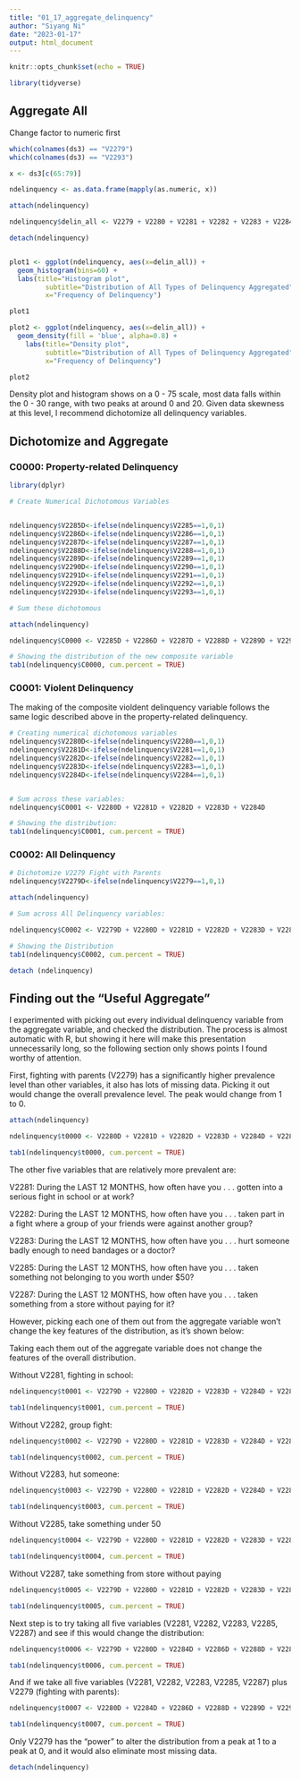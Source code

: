 ```yaml
---
title: "01_17_aggregate_delinquency"
author: "Siyang Ni"
date: "2023-01-17"
output: html_document
---
```


```r
knitr::opts_chunk$set(echo = TRUE)

library(tidyverse)
```

## Aggregate All 

Change factor to numeric first
```r

which(colnames(ds3) == "V2279") 
which(colnames(ds3) == "V2293")

x <- ds3[c(65:79)]

ndelinquency <- as.data.frame(mapply(as.numeric, x))

```



```r

attach(ndelinquency)

ndelinquency$delin_all <- V2279 + V2280 + V2281 + V2282 + V2283 + V2284 + V2285 + V2286 + V2287 + V2288 + V2289 + V2290 + V2291 + V2292 + V2293

detach(ndelinquency)


plot1 <- ggplot(ndelinquency, aes(x=delin_all)) + 
  geom_histogram(bins=60) + 
  labs(title="Histogram plot", 
         subtitle="Distribution of All Types of Delinquency Aggregated",
         x="Frequency of Delinquency")

plot1

plot2 <- ggplot(ndelinquency, aes(x=delin_all)) + 
  geom_density(fill = 'blue', alpha=0.8) + 
    labs(title="Density plot", 
         subtitle="Distribution of All Types of Delinquency Aggregated",
         x="Frequency of Delinquency")

plot2
```

Density plot and histogram shows on a 0 - 75 scale, most data falls within the 0 - 30 range, with two peaks at around 0 and 20. Given data skewness at this level, I recommend dichotomize all delinquency variables.

## Dichotomize and Aggregate

### C0000: Property-related Delinquency


```r
library(dplyr)

# Create Numerical Dichotomous Variables


ndelinquency$V2285D<-ifelse(ndelinquency$V2285==1,0,1)
ndelinquency$V2286D<-ifelse(ndelinquency$V2286==1,0,1)
ndelinquency$V2287D<-ifelse(ndelinquency$V2287==1,0,1)
ndelinquency$V2288D<-ifelse(ndelinquency$V2288==1,0,1)
ndelinquency$V2289D<-ifelse(ndelinquency$V2289==1,0,1)
ndelinquency$V2290D<-ifelse(ndelinquency$V2290==1,0,1)
ndelinquency$V2291D<-ifelse(ndelinquency$V2291==1,0,1)
ndelinquency$V2292D<-ifelse(ndelinquency$V2292==1,0,1)
ndelinquency$V2293D<-ifelse(ndelinquency$V2293==1,0,1)

# Sum these dichotomous

attach(ndelinquency)

ndelinquency$C0000 <- V2285D + V2286D + V2287D + V2288D + V2289D + V2290D + V2291D + V2292D + V2293D

# Showing the distribution of the new composite variable
tab1(ndelinquency$C0000, cum.percent = TRUE)
```


### C0001: Violent Delinquency
The making of the composite violdent delinquency variable follows the same logic described above in the property-related delinquency. 

```r
# Creating numerical dichotomous variables 
ndelinquency$V2280D<-ifelse(ndelinquency$V2280==1,0,1)
ndelinquency$V2281D<-ifelse(ndelinquency$V2281==1,0,1)
ndelinquency$V2282D<-ifelse(ndelinquency$V2282==1,0,1)
ndelinquency$V2283D<-ifelse(ndelinquency$V2283==1,0,1)
ndelinquency$V2284D<-ifelse(ndelinquency$V2284==1,0,1)


# Sum across these variables:
ndelinquency$C0001 <- V2280D + V2281D + V2282D + V2283D + V2284D

# Showing the distribution:
tab1(ndelinquency$C0001, cum.percent = TRUE)
```

### C0002: All Delinquency

```r
# Dichotomize V2279 Fight with Parents
ndelinquency$V2279D<-ifelse(ndelinquency$V2279==1,0,1)

attach(ndelinquency)

# Sum across All Delinquency variables:

ndelinquency$C0002 <- V2279D + V2280D + V2281D + V2282D + V2283D + V2284D + V2285D + V2286D + V2287D + V2288D + V2289D + V2290D + V2291D + V2292D + V2293D

# Showing the Distribution
tab1(ndelinquency$C0002, cum.percent = TRUE)

detach (ndelinquency)
```

## Finding out the "Useful Aggregate"

I experimented with picking out every individual delinquency variable from the aggregate variable, and checked the distribution. The process is almost automatic with R, but showing it here will make this presentation unnecessarily long, so the following section only shows points I found worthy of attention.

First, fighting with parents (V2279) has a significantly higher prevalence level than other variables, it also has lots of missing data. Picking it out would change the overall prevalence level. The peak would change from 1 to 0. 
```r
attach(ndelinquency)

ndelinquency$t0000 <- V2280D + V2281D + V2282D + V2283D + V2284D + V2285D + V2286D + V2287D + V2288D + V2289D + V2290D + V2291D + V2292D + V2293D

tab1(ndelinquency$t0000, cum.percent = TRUE)
```

The other five variables that are relatively more prevalent are:

V2281: During the LAST 12 MONTHS, how often have you . . . gotten into a serious fight in school or at work?

V2282: During the LAST 12 MONTHS, how often have you . . . taken part in a fight where a group of your friends were against another group?

V2283: During the LAST 12 MONTHS, how often have you . . . hurt someone badly enough to need bandages or a doctor?

V2285: During the LAST 12 MONTHS, how often have you . . . taken something not belonging to you worth under $50?

V2287: During the LAST 12 MONTHS, how often have you . . . taken something from a store without paying for it?

However, picking each one of them out from the aggregate variable won't change the key features of the distribution, as it's shown below:  

Taking each them out of the aggregate variable does not change the features of the overall distribution. 

Without V2281, fighting in school:

```r
ndelinquency$t0001 <- V2279D + V2280D + V2282D + V2283D + V2284D + V2285D + V2286D + V2287D + V2288D + V2289D + V2290D + V2291D + V2292D + V2293D

tab1(ndelinquency$t0001, cum.percent = TRUE)
```

Without V2282, group fight:

```r
ndelinquency$t0002 <- V2279D + V2280D + V2281D + V2283D + V2284D + V2285D + V2286D + V2287D + V2288D + V2289D + V2290D + V2291D + V2292D + V2293D

tab1(ndelinquency$t0002, cum.percent = TRUE)
```

Without V2283, hut someone:

```r
ndelinquency$t0003 <- V2279D + V2280D + V2281D + V2282D + V2284D + V2285D + V2286D + V2287D + V2288D + V2289D + V2290D + V2291D + V2292D + V2293D

tab1(ndelinquency$t0003, cum.percent = TRUE)
```

Without V2285, take something under 50

```r
ndelinquency$t0004 <- V2279D + V2280D + V2281D + V2282D + V2283D + V2284D + V2286D + V2287D + V2288D + V2289D + V2290D + V2291D + V2292D + V2293D

tab1(ndelinquency$t0004, cum.percent = TRUE)
```

Without V2287, take something from store without paying

```r
ndelinquency$t0005 <- V2279D + V2280D + V2281D + V2282D + V2283D + V2284D + V2285D + V2286D + V2288D + V2289D + V2290D + V2291D + V2292D + V2293D

tab1(ndelinquency$t0005, cum.percent = TRUE)
```

Next step is to try taking all five variables (V2281, V2282, V2283, V2285, V2287) and see if this would change the distribution:

```r
ndelinquency$t0006 <- V2279D + V2280D + V2284D + V2286D + V2288D + V2289D + V2290D + V2291D + V2292D + V2293D

tab1(ndelinquency$t0006, cum.percent = TRUE)
```

And if we take all five variables (V2281, V2282, V2283, V2285, V2287) plus V2279 (fighting with parents):

```r
ndelinquency$t0007 <- V2280D + V2284D + V2286D + V2288D + V2289D + V2290D + V2291D + V2292D + V2293D

tab1(ndelinquency$t0007, cum.percent = TRUE)
```

Only V2279 has the "power" to alter the distribution from a peak at 1 to a peak at 0, and it would also eliminate most missing data. 

```r
detach(ndelinquency)
```


